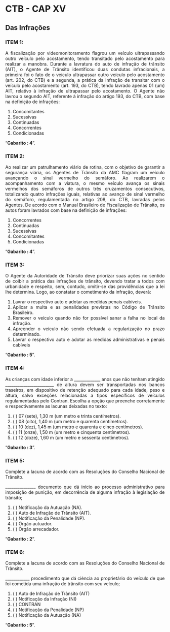 
```{=html}
<style>
  body{text-align: justify}
</style>
```



::: progress
::: {.progress-bar style="width: 100%;"}
:::
:::

# CTB - CAP XV
## Das Infrações


### **ITEM 1:** 

A fiscalização por videomonitoramento flagrou um veículo ultrapassando outro veículo pelo acostamento, tendo transitado pelo acostamento para realizar a manobra. Durante a lavratura do auto de infração de trânsito (AIT), o Agente de Trânsito identificou duas condutas infracionais, a primeira foi o fato de o veículo ultrapassar outro veículo pelo acostamento (art. 202, do CTB) e a segunda, a prática da infração de transitar com o veículo pelo acostamento (art. 193, do CTB), tendo lavrado apenas 01 (um) AIT, relativo à infração de ultrapassar pelo acostamento. O Agente não lavrou o segundo AIT, referente à infração do artigo 193, do CTB, com base na definição de infrações:

1. Concomitantes
2. Sucessivas
3. Continuadas
4. Concorrentes
5. Condicionadas

::: {.callout-tip collapse="true"}
"**Gabarito :  4**".
:::

::: progress
::: {.progress-bar style="width: 100%;"}
:::
:::


### **ITEM 2:** 

Ao realizar um patrulhamento viário de rotina, com o objetivo de garantir a segurança viária, os Agentes de Trânsito da AMC flagram um veículo avançando o sinal vermelho do semáforo. Ao realizarem o acompanhamento com a viatura, o mesmo veículo avança os sinais vermelhos dos semáforos de outros três cruzamentos consecutivos, totalizando quatro infrações iguais, relativas ao avanço de sinal vermelho do semáforo, regulamentada no artigo 208, do CTB, lavradas pelos Agentes. De acordo com o Manual Brasileiro de Fiscalização de Trânsito, os autos foram lavrados com base na definição de infrações:


1. Concorrentes
2. Continuadas
3. Sucessivas
4. Concomitantes
5. Condicionadas

::: {.callout-tip collapse="true"}
"**Gabarito :  4**".
:::

::: progress
::: {.progress-bar style="width: 100%;"}
:::
:::


### **ITEM 3:** 

O Agente da Autoridade de Trânsito deve priorizar suas ações no sentido de coibir a prática das infrações de trânsito, devendo tratar a todos com urbanidade e respeito, sem, contudo, omitir-se das providências que a lei lhe determina. Logo, ao constatar o cometimento da infração, deverá:


1. Lavrar o respectivo auto e adotar as medidas penais cabíveis.
2. Aplicar a multa e as penalidades previstas no Código de
Trânsito Brasileiro.
3. Remover o veículo quando não for possível sanar a falha no
local da infração.
4. Apreender o veículo não sendo efetuada a regularização no
prazo determinado.
5. Lavrar o respectivo auto e adotar as medidas administrativas
e penais cabíveis


::: {.callout-tip collapse="true"}
"**Gabarito :  5**".
:::

::: progress
::: {.progress-bar style="width: 100%;"}
:::
:::


### **ITEM 4:** 


As crianças com idade inferior a
_____________ anos que não tenham atingido
________________________ de altura devem
ser transportadas nos bancos traseiros, em
dispositivo de retenção adequado para cada
idade, peso e altura, salvo exceções
relacionadas a tipos específicos de veículos
regulamentadas pelo Contran. Escolha a
opção que preenche corretamente e
respectivamente as lacunas deixadas no
texto:

1. ( ) 07 (sete), 1,30 m (um metro e trinta
centímetros).
2. ( ) 08 (oito), 1,40 m (um metro e quarenta
centímetros).
3. ( ) 10 (dez), 1,45 m (um metro e quarenta e
cinco centímetros).
4. ( ) 11 (onze), 1,50 m (um metro e cinquenta
centímetros).
5. ( ) 12 (doze), 1,60 m (um metro e sessenta
centímetros).



::: {.callout-tip collapse="true"}
"**Gabarito : 3**".
:::

::: progress
::: {.progress-bar style="width: 100%;"}
:::
:::


### **ITEM 5:** 

Complete a lacuna de acordo com as Resoluções do Conselho Nacional de Trânsito.

_______________ documento que dá início ao
processo administrativo para imposição de
punição, em decorrência de alguma infração à
legislação de trânsito;

1. ( ) Notificação da Autuação (NA).
2. ( ) Auto de Infração de Trânsito (AIT).
3. ( ) Notificação da Penalidade (NP).
4. ( ) Òrgão autuador.
5. ( ) Òrgão arrecadador.


::: {.callout-tip collapse="true"}
"**Gabarito :  2**".
:::

::: progress
::: {.progress-bar style="width: 100%;"}
:::
:::


### **ITEM 6:** 

Complete a lacuna de acordo com as Resoluções
do Conselho Nacional de Trânsito.


____________ procedimento que dá ciència ao
proprietário do veículo de que foi cometida uma
infração de trânsito com seu veículo;

1. ( ) Auto de Infração de Trânsito (AIT)
2. ( ) Notificação da Infração (NI)
3. ( ) CONTRAN
4. ( ) Notificação da Penalidade (NP)
5. ( ) Notificação da Autuação (NA)


::: {.callout-tip collapse="true"}
"**Gabarito :  5**".
:::

::: progress
::: {.progress-bar style="width: 100%;"}
:::
:::